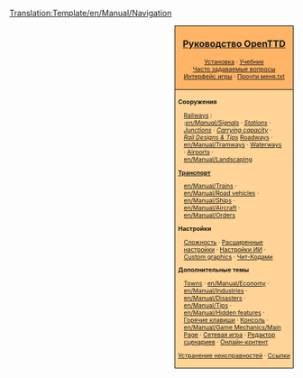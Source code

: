 <noinclude>[[Translation:Template/en/Manual/Navigation]]</noinclude><noinclude></noinclude>
<div style="float:right; padding-left:12px; background:#ffffff;">
<div style="border:1px solid #000000; background:#ffb466; padding:5px; -moz-border-radius-topleft:5px; -moz-border-radius-topright:5px; font-size: 12pt;">
<center><strong><font size="3">[[ru/Manual/Main Page|Руководство OpenTTD]]</font></strong></center>
<div style="font-size: 8pt; text-align: center;">
[[ru/Manual/Установка|Установка]] &middot; 
[[ru/Manual/Tutorial/Main Page|Учебник]]<br />
[[ru/Archive/Community/Часто задаваемые вопросы|Часто задаваемые вопросы]]<br /> 
[[ru/Manual/Интерфейс игры|Интерфейс игры]] &middot;
[[ru/Прочти меня.txt|Прочти меня.txt]]
</div>
</div>
<div style="border:1px solid black; border-top-width: 0px; background:#ffd496; padding:5px; -moz-border-radius-bottomleft:5px; -moz-border-radius-bottomright:8px; font-size: 8pt;">

<div style="width: 186px">
'''Сооружения'''
<div style="margin-left:10px;">
[[en/Manual/Railway construction|Railways]] : <br />
:''[[en/Manual/Signals]]'' &middot; ''[[en/Manual/Railway station|Stations]]'' &middot; ''[[en/Community/Junctionary/Main Page|Junctions]]'' &middot; ''[[en/Community/Railway Designs|Carrying capacity]]'' &middot; ''[[en/Community/Rail Designs|Rail Designs & Tips]]''
[[en/Manual/Roadway construction|Roadways]] &middot; [[en/Manual/Tramways]] &middot; [[en/Manual/Waterway construction|Waterways]] &middot; [[en/Manual/Airport construction|Airports]] &middot; [[en/Manual/Landscaping]]
</div>
</div>

<div style="width: 186px">
'''[[ru/Manual/Транспорт|Транспорт]]'''
<div style="margin-left:10px;">
[[en/Manual/Trains]] &middot; [[en/Manual/Road vehicles]] &middot; [[en/Manual/Ships]] &middot;
[[en/Manual/Aircraft]] &middot; [[en/Manual/Orders]]
</div>
</div>

<div style="width: 186px">
'''Настройки'''
<div style="margin-left:10px;">
[[ru/Archive/Manual/Settings/Сложность|Сложность]] &middot; [[ru/Archive/Manual/Settings/Расширенные настройки|Расширенные настройки]] &middot; [[ru/Manual/Настройки ИИ|Настройки ИИ]] &middot;
[[en/Manual/NewGRF|Custom graphics]] &middot; [[ru/Чит-Кодами|Чит-Кодами]]
</div>
</div>

<div style="width: 186px">
'''Дополнительные темы'''<br />
<div style="margin-left:10px;">
[[en/Manual/Towns|Towns]] &middot; [[en/Manual/Economy]] &middot; [[en/Manual/Industries]] &middot;<br />
[[en/Manual/Disasters]] &middot; [[en/Manual/Tips]] &middot;
[[en/Manual/Hidden features]] &middot;<br /> [[ru/Manual/Горячие клавиши|Горячие клавиши]] &middot;
[[ru/Manual/Консоль|Консоль]] &middot; [[en/Manual/Game Mechanics/Main Page]] &middot;
[[ru/Manual/Сетевая игра|Сетевая игра]] &middot; [[ru/Manual/Редактор сценариев|Редактор сценариев]] &middot;
[[ru/Manual/Онлайн-контент|Онлайн-контент]]
</div>
</div>

[[ru/Archive/Manual/Устранение неисправностей|Устранение неисправностей]] &middot; [[ru/Archive/Lists/Ссылки|Ссылки]]
</div>
</div>
<includeonly>[[Category:ru/Manual/Оглавление|{{PAGENAME}}]]</includeonly>